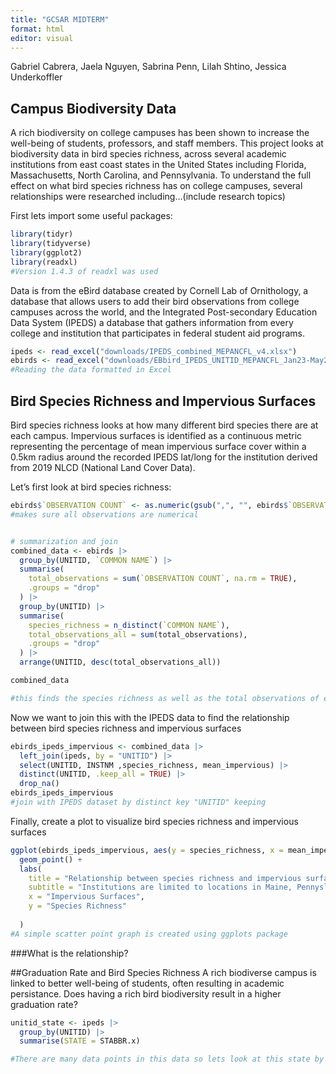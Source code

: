 ```yaml
---
title: "GCSAR MIDTERM"
format: html
editor: visual
---
```


Gabriel Cabrera, Jaela Nguyen, Sabrina Penn, Lilah Shtino, Jessica Underkoffler

## Campus Biodiversity Data

A rich biodiversity on college campuses has been shown to increase the well-being of students, professors, and staff members. This project looks at biodiversity data in bird species richness, across several academic institutions from east coast states in the United States including Florida, Massachusetts, North Carolina, and Pennsylvania. To understand the full effect on what bird species richness has on college campuses, several relationships were researched including...(include research topics)

First lets import some useful packages:

```r
library(tidyr)
library(tidyverse)
library(ggplot2)
library(readxl)
#Version 1.4.3 of readxl was used
```

Data is from the eBird database created by Cornell Lab of Ornithology, a database that allows users to add their bird observations from college campuses across the world, and the Integrated Post-secondary Education Data System (IPEDS) a database that gathers information from every college and institution that participates in federal student aid programs.

```r
ipeds <- read_excel("downloads/IPEDS_combined_MEPANCFL_v4.xlsx")
ebirds <- read_excel("downloads/EBbird_IPEDS_UNITID_MEPANCFL_Jan23-May23_v3.xlsx")
#Reading the data formatted in Excel
```

## Bird Species Richness and Impervious Surfaces

Bird species richness looks at how many different bird species there are at each campus. Impervious surfaces is identified as a continuous metric representing the percentage of mean impervious surface cover within a 0.5km radius around the recorded IPEDS lat/long for the institution derived from 2019 NLCD (National Land Cover Data).

Let's first look at bird species richness:

```r
ebirds$`OBSERVATION COUNT` <- as.numeric(gsub(",", "", ebirds$`OBSERVATION COUNT`))
#makes sure all observations are numerical 


# summarization and join
combined_data <- ebirds |>
  group_by(UNITID, `COMMON NAME`) |>
  summarise(
    total_observations = sum(`OBSERVATION COUNT`, na.rm = TRUE),
    .groups = "drop"
  ) |>
  group_by(UNITID) |>
  summarise(
    species_richness = n_distinct(`COMMON NAME`),
    total_observations_all = sum(total_observations),
    .groups = "drop"
  ) |>
  arrange(UNITID, desc(total_observations_all))

combined_data

#this finds the species richness as well as the total observations of each college campus
```

Now we want to join this with the IPEDS data to find the relationship between bird species richness and impervious surfaces

```r
ebirds_ipeds_impervious <- combined_data |>
  left_join(ipeds, by = "UNITID") |>
  select(UNITID, INSTNM ,species_richness, mean_impervious) |>
  distinct(UNITID, .keep_all = TRUE) |>
  drop_na()
ebirds_ipeds_impervious
#join with IPEDS dataset by distinct key "UNITID" keeping 
```

Finally, create a plot to visualize bird species richness and impervious surfaces

```r
ggplot(ebirds_ipeds_impervious, aes(y = species_richness, x = mean_impervious)) +
  geom_point() +
  labs(
    title = "Relationship between species richness and impervious surfaces",
    subtitle = "Institutions are limited to locations in Maine, Pennyslvania, North Carolina, and Florida",
    x = "Impervious Surfaces",
    y = "Species Richness"
    
  )
#A simple scatter point graph is created using ggplots package
```

###What is the relationship?

##Graduation Rate and Bird Species Richness
A rich biodiverse campus is linked to better well-being of students, often resulting in academic persistance. Does having a rich bird biodiversity result in a higher graduation rate?


```r
unitid_state <- ipeds |>
  group_by(UNITID) |>
  summarise(STATE = STABBR.x)

#There are many data points in this data so lets look at this state by state


```

